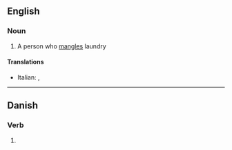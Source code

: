 ==English==

===Noun===
{{en-noun}}
# A person who [[mangle]]s laundry
====Translations====
* Italian: {{t-|it|manganatore|m}}, {{t-|it|manganatrice|f}}

----

==Danish==

===Verb===
{{head|da|verb form}}

# {{form of|present|mangle|lang=da}}